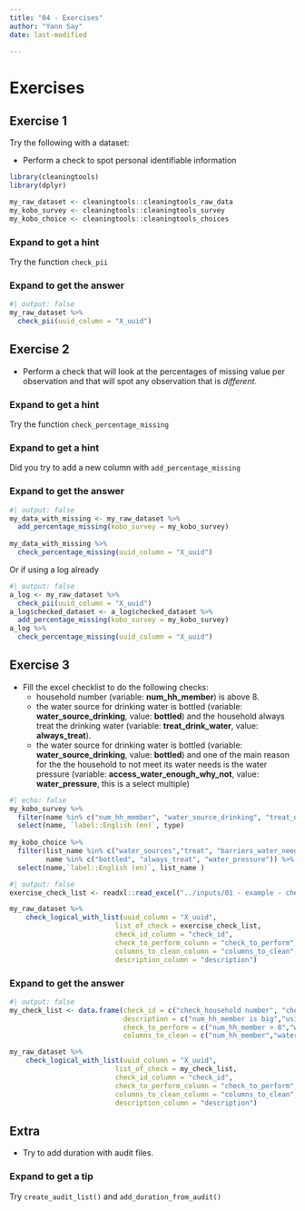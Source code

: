 ```yaml
---
title: "04 - Exercises"
author: "Yann Say"
date: last-modified

---
```

# Exercises

## Exercise 1

Try the following with a dataset:

-   Perform a check to spot personal identifiable information

```r
library(cleaningtools)
library(dplyr)

my_raw_dataset <- cleaningtools::cleaningtools_raw_data
my_kobo_survey <- cleaningtools::cleaningtools_survey
my_kobo_choice <- cleaningtools::cleaningtools_choices
```

::: {.callout-note collapse="true" appearance="minimal"}
### Expand to get a hint

Try the function `check_pii`
:::

::: {.callout-tip collapse="true" appearance="minimal"}
### Expand to get the answer

```r
#| output: false
my_raw_dataset %>% 
  check_pii(uuid_column = "X_uuid")
```
:::

## Exercise 2

-   Perform a check that will look at the percentages of missing value per observation and that will spot any observation that is *different*.

::: {.callout-note collapse="true" appearance="minimal"}
### Expand to get a hint

Try the function `check_percentage_missing`
:::

::: {.callout-note collapse="true" appearance="minimal"}
### Expand to get a hint

Did you try to add a new column with `add_percentage_missing`
:::

::: {.callout-tip collapse="true" appearance="minimal"}
### Expand to get the answer

```r
#| output: false
my_data_with_missing <- my_raw_dataset %>% 
  add_percentage_missing(kobo_survey = my_kobo_survey)
  
my_data_with_missing %>% 
  check_percentage_missing(uuid_column = "X_uuid")
```

Or if using a log already

```r
#| output: false
a_log <- my_raw_dataset %>% 
  check_pii(uuid_column = "X_uuid")
a_log$checked_dataset <- a_log$checked_dataset %>% 
  add_percentage_missing(kobo_survey = my_kobo_survey)
a_log %>% 
  check_percentage_missing(uuid_column = "X_uuid")
```
:::

## Exercise 3

-   Fill the excel checklist to do the following checks:
    -   household number (variable: **num_hh_member**) is above 8.
    -   the water source for drinking water is bottled (variable: **water_source_drinking**, value: **bottled**) and the household always treat the drinking water (variable: **treat_drink_water**, value: **always_treat**).
    -   the water source for drinking water is bottled (variable: **water_source_drinking**, value: **bottled**) and one of the main reason for the the household to not meet its water needs is the water pressure (variable: **access_water_enough_why_not**, value: **water_pressure**, this is a select multiple)
    
```r
#| echo: false
my_kobo_survey %>% 
  filter(name %in% c("num_hh_member", "water_source_drinking", "treat_drink_water","access_water_enough_why_not")) %>% 
  select(name, `label::English (en)`, type)
  
my_kobo_choice %>% 
  filter(list_name %in% c("water_sources","treat", "barriers_water_needs"),
         name %in% c("bottled", "always_treat", "water_pressure")) %>% 
  select(name,`label::English (en)`, list_name )
```

```r
#| output: false
exercise_check_list <- readxl::read_excel("../inputs/01 - example - check_list.xlsx")

my_raw_dataset %>% 
    check_logical_with_list(uuid_column = "X_uuid",
                          list_of_check = exercise_check_list,
                          check_id_column = "check_id",
                          check_to_perform_column = "check_to_perform",
                          columns_to_clean_column = "columns_to_clean",
                          description_column = "description")
```

::: {.callout-tip collapse="true" appearance="minimal"}
### Expand to get the answer

```r
#| output: false
my_check_list <- data.frame(check_id = c("check_household number", "check_water_treatment", "check_3"),
                            description = c("num_hh_member is big","using bottled water and always treat","using bottled water and main reason is water pressure"),
                            check_to_perform = c("num_hh_member > 8","water_source_drinking == \"bottled\" & treat_drink_water == \"always_treat\"","water_source_drinking == \"bottled\" & access_water_enough_why_not.water_pressure == TRUE"),
                            columns_to_clean = c("num_hh_member","water_source_drinking, treat_drink_water","water_source_drinking, access_water_enough_why_not.water_pressure"))

my_raw_dataset %>% 
    check_logical_with_list(uuid_column = "X_uuid",
                          list_of_check = my_check_list,
                          check_id_column = "check_id",
                          check_to_perform_column = "check_to_perform",
                          columns_to_clean_column = "columns_to_clean",
                          description_column = "description")
```
:::

## Extra

-   Try to add duration with audit files.

::: {.callout-note collapse="true" appearance="minimal"}
### Expand to get a tip

Try `create_audit_list()` and `add_duration_from_audit()`
:::
